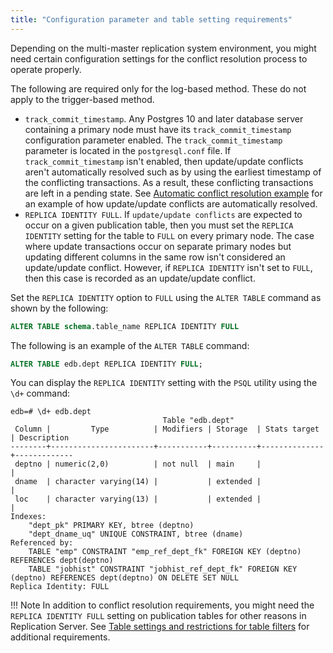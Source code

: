```yaml
---
title: "Configuration parameter and table setting requirements"
---
```


<div id="configuration_para_and_table_setting" class="registered_link"></div>

Depending on the multi-master replication system environment, you might need certain configuration settings for the conflict resolution process to operate properly.

The following are required only for the log-based method. These do not apply to the trigger-based method.

-   `track_commit_timestamp`. Any Postgres 10 and later database server containing a primary node must have its `track_commit_timestamp` configuration parameter enabled. The `track_commit_timestamp` parameter is located in the `postgresql.conf` file. If `track_commit_timestamp` isn't enabled, then update/update conflicts aren't automatically resolved such as by using the earliest timestamp of the conflicting transactions. As a result, these conflicting transactions are left in a pending state. See [Automatic conflict resolution example](07_auto_conflict_resolution_eg/#auto_conflict_resolution_eg) for an example of how update/update conflicts are automatically resolved.
-   `REPLICA IDENTITY FULL`. If `update/update conflicts` are expected to occur on a given publication table, then you must set the `REPLICA IDENTITY` setting for the table to `FULL` on every primary node. The case where update transactions occur on separate primary nodes but updating different columns in the same row isn't considered an update/update conflict. However, if `REPLICA IDENTITY` isn't set to `FULL`, then this case is recorded as an update/update conflict.

Set the `REPLICA IDENTITY` option to `FULL` using the `ALTER TABLE` command as shown by the following:

```sql
ALTER TABLE schema.table_name REPLICA IDENTITY FULL
```

The following is an example of the `ALTER TABLE` command:

```sql
ALTER TABLE edb.dept REPLICA IDENTITY FULL;
```

You can display the `REPLICA IDENTITY` setting with the `PSQL` utility using the `\d+` command:

```text
edb=# \d+ edb.dept
                                  Table "edb.dept"
 Column |         Type          | Modifiers | Storage  | Stats target | Description
--------+-----------------------+-----------+----------+--------------+-------------
 deptno | numeric(2,0)          | not null  | main     |              |
 dname  | character varying(14) |           | extended |              |
 loc    | character varying(13) |           | extended |              |
Indexes:
    "dept_pk" PRIMARY KEY, btree (deptno)
    "dept_dname_uq" UNIQUE CONSTRAINT, btree (dname)
Referenced by:
    TABLE "emp" CONSTRAINT "emp_ref_dept_fk" FOREIGN KEY (deptno) REFERENCES dept(deptno)
    TABLE "jobhist" CONSTRAINT "jobhist_ref_dept_fk" FOREIGN KEY (deptno) REFERENCES dept(deptno) ON DELETE SET NULL
Replica Identity: FULL
```

!!! Note
    In addition to conflict resolution requirements, you might need the `REPLICA IDENTITY FULL` setting on publication tables for other reasons in Replication Server. See [Table settings and restrictions for table filters](../../02_overview/02_replication_concepts_and_definitions/13_table_filters/#table_settings_and_restrictions_for_table_filters) for additional requirements.
